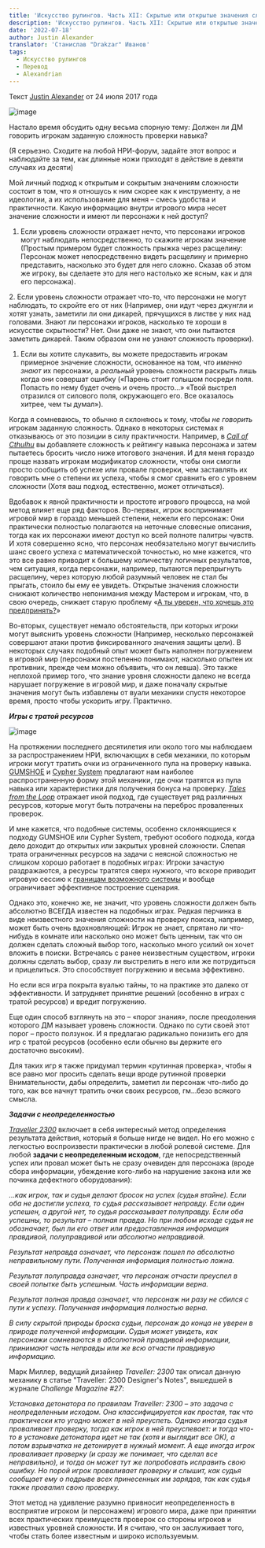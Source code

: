 ```yaml
---
title: 'Искусство рулингов. Часть XII: Скрытые или открытые значения сложности'
description: 'Искусство рулингов. Часть XII: Скрытые или открытые значения сложности- перевод статьи Джастина Александера.'
date: '2022-07-18'
author: Justin Alexander
translator: 'Станислав "Drakzar" Иванов'
tags:
  - Искусство рулингов
  - Перевод
  - Alexandrian
---
```


Текст [Justin Alexander](https://vk.com/away.php?to=https://thealexandrian.net/about&cc_key=) от 24 июля 2017 года

![image](https://cyborgsandmages.com/images/iskusstvo-rulingov-12-1.jpg)

Настало время обсудить одну весьма спорную тему: Должен ли ДМ говорить игрокам заданную сложность проверки навыка?

(Я серьезно. Сходите на любой НРИ-форум, задайте этот вопрос и наблюдайте за тем, как длинные ножи приходят в действие в девяти случаях из десяти)

Мой личный подход к открытым и сокрытым значениям сложности состоит в том, что я отношусь к ним скорее как к инструменту, а не идеологии, а их использование для меня – смесь удобства и практичности. Какую информацию внутри игрового мира несет значение сложности и имеют ли персонажи к ней доступ?

1. Если уровень сложности отражает нечто, что персонажи игроков могут наблюдать непосредственно, то скажите игрокам значение (Простым примером будет сложность прыжка через расщелину: Персонаж может непосредственно видеть расщелину и примерно представить, насколько это будет для него сложно. Сказав об этом же игроку, вы сделаете это для него настолько же ясным, как и для его персонажа).

2\. Если уровень сложности отражает что-то, что персонажи не могут наблюдать, то скройте его от них (Например, они идут через джунгли и хотят узнать, заметили ли они дикарей, прячущихся в листве у них над головами. Знают ли персонажи игроков, насколько те хороши в искусстве скрытности? Нет. Они даже не знают, что они пытаются заметить дикарей. Таким образом они не узнают сложность проверки).

1. Если вы хотите слукавить, вы можете предоставить игрокам примерное значение сложности, основанное на том, что _именно знают_ их персонажи, а _реальный_ уровень сложности раскрыть лишь когда они совершат ошибку («Парень стоит голышом посреди поля. Попасть по нему будет очень и очень просто…» «Твой выстрел отразился от силового поля, окружающего его. Все оказалось хитрее, чем ты думал»).

Когда я сомневаюсь, то обычно я склоняюсь к тому, чтобы _не говорить_ игрокам заданную сложность. Однако в некоторых системах я отказываюсь от это позиции в силу практичности. Например, в [_Call of Cthulhu_](https://vk.com/away.php?to=http%3A%2F%2Fwww.amazon.com%2Fexec%2Fobidos%2FASIN%2F1568824300%2Fdigitalcomi0a-20&cc_key=) вы добавляете сложность к рейтингу навыка персонажа и затем пытаетесь бросить число ниже итогового значения. И для меня гораздо проще назвать игрокам модификатор сложности, чтобы они смогли просто сообщить об успехе или провале проверки, чем заставлять их говорить мне о степени их успеха, чтобы я смог сравнить его с уровнем сложности (Хотя ваш подход, естественно, может отличаться).

Вдобавок к явной практичности и простоте игрового процесса, на мой метод влияет еще ряд факторов. Во-первых, игрок воспринимает игровой мир в гораздо меньшей степени, нежели его персонаж: Они практически полностью полагаются на неточные словесные описания, тогда как их персонажи имеют доступ ко всей полноте палитры чувств. И хотя совершенно ясно, что персонаж необязательно могут вычислить шанс своего успеха с математической точностью, но мне кажется, что это все равно приводит к большему количеству логичных результатов, чем ситуация, когда персонажи, например, пытаются перепрыгнуть расщелину, через которую любой разумный человек не стал бы прыгать, стоило бы ему ее увидеть. Открытые значения сложности снижают количество непонимания между Мастером и игрокам, что, в свою очередь, снижает старую проблему «[А ты уверен, что хочешь это предпринять?](https://vk.com/away.php?to=https%3A%2F%2Fthealexandrian.net%2Fwordpress%2F37960%2Froleplaying-games%2Fart-of-rulings-part-2-intention-and-method&cc_key=)»

Во-вторых, существует немало обстоятельств, при которых игроки могут выяснить уровень сложности (Например, несколько персонажей совершают атаки против фиксированного значения защиты цели). В некоторых случаях подобный опыт может быть наполнен погружением в игровой мир (персонажи постепенно понимают, насколько опытен их противник, прежде чем можно объявить, что он левша). Это также неплохой пример того, что знание уровня сложности далеко не всегда нарушает погружение в игровой мир, и даже поначалу скрытые значения могут быть избавлены от вуали механики спустя некоторое время, просто чтобы ускорить игру. Практично.

**_Игры с тратой ресурсов_**

![image](https://cyborgsandmages.com/images/iskusstvo-rulingov-12-2.jpg)

На протяжении последнего десятилетия или около того мы наблюдаем за распространением НРИ, включающих в себя механики, по которым игроки могут тратить очки из ограниченного пула на проверку навыка. [GUMSHOE](https://vk.com/away.php?to=https%3A%2F%2Fthealexandrian.net%2Fwordpress%2F35587%2Froleplaying-games%2Ftrail-of-cthulhu-cheat-sheet&cc_key=) и [Cypher System](https://vk.com/away.php?to=https%3A%2F%2Fthealexandrian.net%2Fwordpress%2F35046%2Froleplaying-games%2Fnumenera-system-cheat-sheet-final-version&cc_key=) предлагают нам наиболее распространенную форму этой механики, где очки тратятся из пула навыка или характеристики для получения бонуса на проверку. [_Tales from the Loop_](https://vk.com/away.php?to=https%3A%2F%2Fthealexandrian.net%2Fwordpress%2F39087%2Froleplaying-games%2Ftales-from-the-loop-system-cheat-sheet&cc_key=) отражает иной подход, где существует ряд различных ресурсов, которые могут быть потрачены на переброс проваленных проверок.

И мне кажется, что подобные системы, особенно склоняющиеся к подходу GUMSHOE или Cypher System, требуют особого подхода, когда дело доходит до открытых или закрытых уровней сложности. Слепая трата ограниченных ресурсов на задачи с неясной сложностью не слишком хорошо работает в подобных играх: Игроки зачастую раздражаются, а ресурсы тратятся сверх нужного, что вскоре приводит игровую сессию к [границам возможного системы](https://vk.com/away.php?to=https%3A%2F%2Fthealexandrian.net%2Fwordpress%2F5813%2Froleplaying-games%2Fhard-system-limits-in-scenario-design&cc_key=) и вообще ограничивает эффективное построение сценария.

Однако это, конечно же, не значит, что уровень сложности должен быть абсолютно ВСЕГДА известен на подобных играх. Редкая перчинка в виде неизвестного значения сложности на проверку поиска, например, может быть очень вдохновляющей: Игрок не знает, спрятано ли что-нибудь в комнате или насколько оно может быть ценным, так что он должен сделать сложный выбор того, насколько много усилий он хочет вложить в поиски. Встречаясь с ранее неизвестным существом, игроки должны сделать выбор, сразу ли выстрелить в него или же потрудиться и прицелиться. Это способствует погружению и весьма эффективно.

Но если вся игра покрыта вуалью тайны, то на практике это далеко от эффективности. И затрудняет принятие решений (особенно в играх с тратой ресурсов) и вредит погружению.

Еще один способ взглянуть на это – «порог знания», после преодоления которого ДМ называет уровень сложности. Однако по сути своей этот порог – просто ползунок. И я предлагаю радикально понизить его для игр с тратой ресурсов (особенно если обычно вы держите его достаточно высоким).

Для таких игр я также придумал термин «рутинная проверка», чтобы я все равно мог просить сделать вещи вроде рутинной проверки Внимательности, дабы определить, заметил ли персонаж что-либо до того, как все начнут тратить очки своих ресурсов, гм…безо всякого смысла.

**_Задачи с неопределенностью_**

[_Traveller 2300_](https://vk.com/away.php?to=http%3A%2F%2Fwww.amazon.com%2Fexec%2Fobidos%2FASIN%2F0943580161%2Fdigitalcomi0a-20&cc_key=) включает в себя интересный метод определения результата действия, который я больше нигде не видел. Но его можно с легкостью воспроизвести практически в любой ролевой системе. Для любой **задачи с неопределенным исходом**, где непосредственный успех или провал может быть не сразу очевиден для персонажа (вроде сбора информации, убеждение кого-либо на нарушение закона или же починка дефектного оборудования):

_…как игрок, так и судья делают бросок на успех (судья втайне). Если оба не достигли успеха, то судья рассказывает неправду. Если один успешен, а другой нет, то судья рассказывает полуправду. Если оба успешны, то результат – полная правда. Но при любом исходе судья не обозначает, был ли его ответ или предоставленная информация правдивой, полуправдивой или абсолютно неправдивой._

_Результат неправда означает, что персонаж пошел по абсолютно неправильному пути. Полученная информация полностью ложна._

_Результат полуправда означает, что персонаж отчасти преуспел в своей попытке быть успешным. Часть информации верна._

_Результат полная правда означает, что персонаж ни разу не сбился с пути к успеху. Полученная информация полностью верна._

_В силу скрытой природы броска судьи, персонаж до конца не уверен в природе полученной информации. Судья может увидеть, как персонажи сомневаются в абсолютной правдивой информации, принимают часть неправды или же всю отчасти правдивую информацию._

Марк Миллер, ведущий дизайнер _Traveller: 2300_ так описал данную механику в статье "Traveller: 2300 Designer's Notes", вышедшей в журнале _Challenge Magazine #27_:

_Установка детонатора по правилам Traveller: 2300 – это задача с неопределенным исходом. Она классифицируется как простая, так что практически кто угодно может в ней преуспеть. Однако иногда судья проваливает проверку, тогда как игрок в ней преуспевает: и тогда что-то в установке детонатора идет не так (хотя и выглядит все ОК), а потом взрывчатка не детонирует в нужный момент. А еще иногда игрок проваливает проверку (и сразу же понимает, что сделал все неправильно), и тогда он может тут же попробовать исправить свою ошибку. Но порой игрок проваливает проверку и слышит, как судья сообщает ему о подрыве всех принесенных им зарядов, так как судья также провалил свою проверку._

Этот метод на удивление разумно привносит неопределенность в восприятие игроком (и персонажем) игрового мира, даже при принятии всех практических преимуществ проверок со стороны игроков и известных уровней сложности. И я считаю, что он заслуживает того, чтобы стать более известным и широко используемым.
